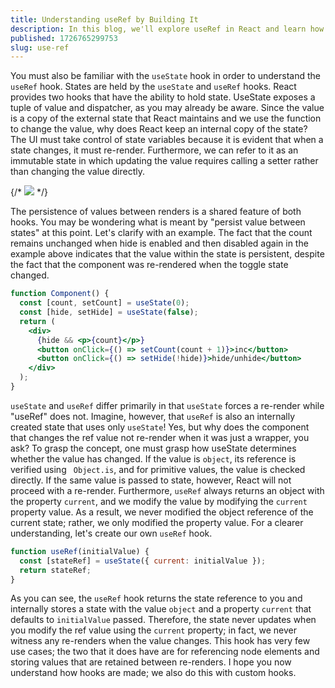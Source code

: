 ```yaml
---
title: Understanding useRef by Building It
description: In this blog, we'll explore useRef in React and learn how to implement a similar custom hook.
published: 1726765299753
slug: use-ref
---
```


You must also be familiar with the `useState` hook in order to understand the `useRef` hook. States are held by the `useState` and `useRef` hooks. React provides two hooks that have the ability to hold state. UseState exposes a tuple of value and dispatcher, as you may already be aware. Since the value is a copy of the external state that React maintains and we use the function to change the value, why does React keep an internal copy of the state? The UI must take control of state variables because it is evident that when a state changes, it must re-render. Furthermore, we can refer to it as an immutable state in which updating the value requires calling a setter rather than changing the value directly.

{/* <img src="/images/venn-state.png" /> */}

The persistence of values between renders is a shared feature of both hooks. You may be wondering what is meant by "persist value between states" at this point. Let's clarify with an example.
The fact that the count remains unchanged when hide is enabled and then disabled again in the example above indicates that the value within the state is persistent, despite the fact that the component was re-rendered when the toggle state changed.

```jsx showLineNumbers
function Component() {
  const [count, setCount] = useState(0);
  const [hide, setHide] = useState(false);
  return (
    <div>
      {hide && <p>{count}</p>}
      <button onClick={() => setCount(count + 1)}>inc</button>
      <button onClick={() => setHide(!hide)}>hide/unhide</button>
    </div>
  );
}
```

`useState` and `useRef` differ primarily in that `useState` forces a re-render while "useRef" does not. Imagine, however, that `useRef` is also an internally created state that uses only `useState`! Yes, but why does the component that changes the ref value not re-render when it was just a wrapper, you ask? To grasp the concept, one must grasp how useState determines whether the value has changed. If the value is `object`, its reference is verified using ` Object.is`, and for primitive values, the value is checked directly. If the same value is passed to state, however, React will not proceed with a re-render. Furthermore, `useRef` always returns an object with the property `current`, and we modify the value by modifying the `current` property value. As a result, we never modified the object reference of the current state; rather, we only modified the property value. For a clearer understanding, let's create our own `useRef` hook.

```jsx showLineNumbers {2}
function useRef(initialValue) {
  const [stateRef] = useState({ current: initialValue });
  return stateRef;
}
```

As you can see, the `useRef` hook returns the state reference to you and internally stores a state with the value `object` and a property `current` that defaults to `initialValue` passed. Therefore, the state never updates when you modify the ref value using the `current` property; in fact, we never witness any re-renders when the value changes. This hook has very few use cases; the two that it does have are for referencing node elements and storing values that are retained between re-renders. I hope you now understand how hooks are made; we also do this with custom hooks.
